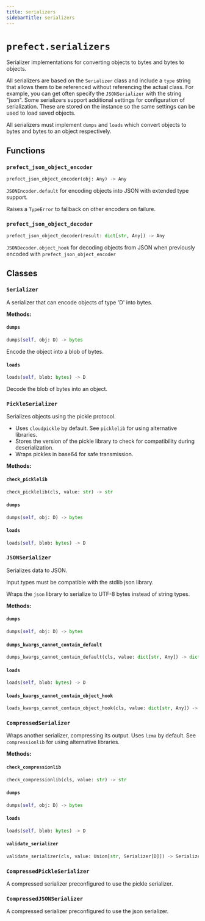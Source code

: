 ```yaml
---
title: serializers
sidebarTitle: serializers
---
```


# `prefect.serializers`



Serializer implementations for converting objects to bytes and bytes to objects.

All serializers are based on the `Serializer` class and include a `type` string that
allows them to be referenced without referencing the actual class. For example, you
can get often specify the `JSONSerializer` with the string "json". Some serializers
support additional settings for configuration of serialization. These are stored on
the instance so the same settings can be used to load saved objects.

All serializers must implement `dumps` and `loads` which convert objects to bytes and
bytes to an object respectively.


## Functions

### `prefect_json_object_encoder` <sup><a href="https://github.com/PrefectHQ/prefect/blob/main/src/prefect/serializers.py#L44" target="_blank"><Icon icon="github" style="width: 14px; height: 14px;" /></a></sup>

```python
prefect_json_object_encoder(obj: Any) -> Any
```


`JSONEncoder.default` for encoding objects into JSON with extended type support.

Raises a `TypeError` to fallback on other encoders on failure.


### `prefect_json_object_decoder` <sup><a href="https://github.com/PrefectHQ/prefect/blob/main/src/prefect/serializers.py#L67" target="_blank"><Icon icon="github" style="width: 14px; height: 14px;" /></a></sup>

```python
prefect_json_object_decoder(result: dict[str, Any]) -> Any
```


`JSONDecoder.object_hook` for decoding objects from JSON when previously encoded
with `prefect_json_object_encoder`


## Classes

### `Serializer` <sup><a href="https://github.com/PrefectHQ/prefect/blob/main/src/prefect/serializers.py#L86" target="_blank"><Icon icon="github" style="width: 14px; height: 14px;" /></a></sup>


A serializer that can encode objects of type 'D' into bytes.


**Methods:**

#### `dumps` <sup><a href="https://github.com/PrefectHQ/prefect/blob/main/src/prefect/serializers.py#L121" target="_blank"><Icon icon="github" style="width: 14px; height: 14px;" /></a></sup>

```python
dumps(self, obj: D) -> bytes
```

Encode the object into a blob of bytes.


#### `loads` <sup><a href="https://github.com/PrefectHQ/prefect/blob/main/src/prefect/serializers.py#L125" target="_blank"><Icon icon="github" style="width: 14px; height: 14px;" /></a></sup>

```python
loads(self, blob: bytes) -> D
```

Decode the blob of bytes into an object.


### `PickleSerializer` <sup><a href="https://github.com/PrefectHQ/prefect/blob/main/src/prefect/serializers.py#L137" target="_blank"><Icon icon="github" style="width: 14px; height: 14px;" /></a></sup>


Serializes objects using the pickle protocol.

- Uses `cloudpickle` by default. See `picklelib` for using alternative libraries.
- Stores the version of the pickle library to check for compatibility during
    deserialization.
- Wraps pickles in base64 for safe transmission.


**Methods:**

#### `check_picklelib` <sup><a href="https://github.com/PrefectHQ/prefect/blob/main/src/prefect/serializers.py#L153" target="_blank"><Icon icon="github" style="width: 14px; height: 14px;" /></a></sup>

```python
check_picklelib(cls, value: str) -> str
```

#### `dumps` <sup><a href="https://github.com/PrefectHQ/prefect/blob/main/src/prefect/serializers.py#L156" target="_blank"><Icon icon="github" style="width: 14px; height: 14px;" /></a></sup>

```python
dumps(self, obj: D) -> bytes
```

#### `loads` <sup><a href="https://github.com/PrefectHQ/prefect/blob/main/src/prefect/serializers.py#L161" target="_blank"><Icon icon="github" style="width: 14px; height: 14px;" /></a></sup>

```python
loads(self, blob: bytes) -> D
```

### `JSONSerializer` <sup><a href="https://github.com/PrefectHQ/prefect/blob/main/src/prefect/serializers.py#L166" target="_blank"><Icon icon="github" style="width: 14px; height: 14px;" /></a></sup>


Serializes data to JSON.

Input types must be compatible with the stdlib json library.

Wraps the `json` library to serialize to UTF-8 bytes instead of string types.


**Methods:**

#### `dumps` <sup><a href="https://github.com/PrefectHQ/prefect/blob/main/src/prefect/serializers.py#L210" target="_blank"><Icon icon="github" style="width: 14px; height: 14px;" /></a></sup>

```python
dumps(self, obj: D) -> bytes
```

#### `dumps_kwargs_cannot_contain_default` <sup><a href="https://github.com/PrefectHQ/prefect/blob/main/src/prefect/serializers.py#L199" target="_blank"><Icon icon="github" style="width: 14px; height: 14px;" /></a></sup>

```python
dumps_kwargs_cannot_contain_default(cls, value: dict[str, Any]) -> dict[str, Any]
```

#### `loads` <sup><a href="https://github.com/PrefectHQ/prefect/blob/main/src/prefect/serializers.py#L221" target="_blank"><Icon icon="github" style="width: 14px; height: 14px;" /></a></sup>

```python
loads(self, blob: bytes) -> D
```

#### `loads_kwargs_cannot_contain_object_hook` <sup><a href="https://github.com/PrefectHQ/prefect/blob/main/src/prefect/serializers.py#L205" target="_blank"><Icon icon="github" style="width: 14px; height: 14px;" /></a></sup>

```python
loads_kwargs_cannot_contain_object_hook(cls, value: dict[str, Any]) -> dict[str, Any]
```

### `CompressedSerializer` <sup><a href="https://github.com/PrefectHQ/prefect/blob/main/src/prefect/serializers.py#L229" target="_blank"><Icon icon="github" style="width: 14px; height: 14px;" /></a></sup>


Wraps another serializer, compressing its output.
Uses `lzma` by default. See `compressionlib` for using alternative libraries.


**Methods:**

#### `check_compressionlib` <sup><a href="https://github.com/PrefectHQ/prefect/blob/main/src/prefect/serializers.py#L251" target="_blank"><Icon icon="github" style="width: 14px; height: 14px;" /></a></sup>

```python
check_compressionlib(cls, value: str) -> str
```

#### `dumps` <sup><a href="https://github.com/PrefectHQ/prefect/blob/main/src/prefect/serializers.py#L254" target="_blank"><Icon icon="github" style="width: 14px; height: 14px;" /></a></sup>

```python
dumps(self, obj: D) -> bytes
```

#### `loads` <sup><a href="https://github.com/PrefectHQ/prefect/blob/main/src/prefect/serializers.py#L259" target="_blank"><Icon icon="github" style="width: 14px; height: 14px;" /></a></sup>

```python
loads(self, blob: bytes) -> D
```

#### `validate_serializer` <sup><a href="https://github.com/PrefectHQ/prefect/blob/main/src/prefect/serializers.py#L247" target="_blank"><Icon icon="github" style="width: 14px; height: 14px;" /></a></sup>

```python
validate_serializer(cls, value: Union[str, Serializer[D]]) -> Serializer[D]
```

### `CompressedPickleSerializer` <sup><a href="https://github.com/PrefectHQ/prefect/blob/main/src/prefect/serializers.py#L265" target="_blank"><Icon icon="github" style="width: 14px; height: 14px;" /></a></sup>


A compressed serializer preconfigured to use the pickle serializer.


### `CompressedJSONSerializer` <sup><a href="https://github.com/PrefectHQ/prefect/blob/main/src/prefect/serializers.py#L275" target="_blank"><Icon icon="github" style="width: 14px; height: 14px;" /></a></sup>


A compressed serializer preconfigured to use the json serializer.

